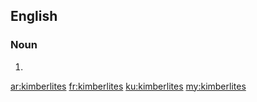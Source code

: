 ==English==

===Noun===
{{head|en|plural}}

# {{plural of|kimberlite|lang=en}}

[[ar:kimberlites]]
[[fr:kimberlites]]
[[ku:kimberlites]]
[[my:kimberlites]]